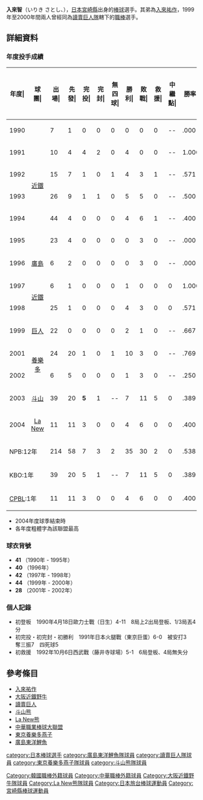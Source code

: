 {{blpsources|time=2022-05-12}}{{Infobox NPB player|
bgcolor1=#c0c0c0|
bgcolor2=#c0c0c0|
textcolor1=#000|
textcolor2=#000|
name=入來智|
image=|
width=300|
birthdate= {{birth date and age|1967|6|3}}|
position=投手|
team=|
number=|
bats=右|
throws=右|
debutyear=[[1990年|1990年]]4月18日|
debutteam=日生|
statyear=2004年|
stat1label=勝—敗—救援|
stat1value=35—30—2|
stat3label=[[防禦率|防禦率]]|
stat3value=4.25|
stat4label=[[三振|奪三振]]|
stat4value=422|
teams=<nowiki></nowiki>
* [[鹿兒島實業高等學校|鹿兒島實業高等學校]]
* {{link-ja|三菱自動車水島|三菱自動車倉敷オーシャンズ}}
* [[大阪近鐵野牛|近鐵野牛]] (1990 - 1995)
* [[廣島東洋鯉魚|廣島東洋鯉魚]] (1996)
* 近鐵野牛 (1997 - 1998)
* [[讀賣巨人|讀賣巨人]] (1999 - 2000)
* [[東京養樂多燕子|養樂多燕子]] (2001 - 2002)
* [[斗山熊|斗山熊]] (2003)
* [[La_New熊|La New熊]] (2004)}}

'''入來智'''（いりき さとし、{{bd|1967年|6月3日}}），[[日本|日本]][[宮崎縣|宮崎縣]]出身的[[棒球|棒球]]選手。其弟為[[入來祐作|入來祐作]]，1999年至2000年間兩人曾經同為[[讀賣巨人隊|讀賣巨人隊]]轄下的[[職棒|職棒]]選手。

== 詳細資料 ==
===年度投手成績===
{| class="wikitable" style="text-align:right; font-size:small"
|-bgcolor="#efefef"
!年度|!!球團|!!出場|!!先發|!!完投|!!完封|!!無四球|!!勝利|!!敗戰|!!救援|!!中繼點|!!勝率|!!打者|!!投球<br>局數|!!被<br>安<br>打|!!被全壘打|!!保送|!!敬遠|!!觸身球|!!三<br>振<br>數|!!暴投|!!犯規|!!失分|!!自<br>責<br>分|!!防<br>禦<br>率|!!WHIP
|-
|style="text-align:center"|1990
|rowspan="6" style="text-align:center;"|[[近鐵野牛|近鐵]]
|7||1||0||0||0||0||0||0||--||.000||39||7.2||14||2||4||0||1||6||0||0||10||9||10.57||2.35
|-
|style="text-align:center"|1991
|10||4||4||2||0||4||0||0||--||1.000||205||51.2||35||3||17||0||3||23||0||0||16||14||2.44||1.01
|-
|style="text-align:center"|1992
|15||7||1||0||1||4||3||1||--||.571||245||53.1||66||8||19||0||3||38||3||0||41||40||6.75||1.59
|-
|style="text-align:center"|1993
|26||9||1||1||0||5||5||0||--||.500||340||80.2||68||5||33||2||6||70||0||0||36||30||3.35||1.25
|-
|style="text-align:center"|1994
|44||4||0||0||0||4||6||1||--||.400||468||107.0||128||12||34||1||2||67||0||0||56||50||4.21||1.51
|-
|style="text-align:center"|1995
|23||4||0||0||0||0||3||0||--||.000||225||50.2||61||7||14||0||3||43||0||0||30||30||5.33||1.48
|-
|style="text-align:center"|1996
|style="text-align:center;"|[[廣島東洋鯉魚|廣島]]
|6||2||0||0||0||0||3||0||--||.000||80||17.0||20||2||8||0||2||14||1||0||17||10||5.29||1.65
|-
|style="text-align:center"|1997
|rowspan="2" style="text-align:center;"|[[近鐵野牛|近鐵]]
|6||1||0||0||0||1||0||0||0||1.000||50||13.1||14||1||1||0||0||10||0||0||4||4||2.70||1.13
|-
|style="text-align:center"|1998
|25||1||0||0||0||4||3||0||0||.571||208||47.2||46||2||26||2||2||37||1||2||30||29||5.48||1.51
|-
|style="text-align:center"|1999
|style="text-align:center;"|[[讀賣巨人|巨人]]
|22||0||0||0||0||2||1||0||--||.667||104||21.2||24||3||17||1||1||23||1||0||10||10||4.15||1.89
|-
|style="text-align:center"|2001
|rowspan="2" style="text-align:center;"|[[東京養樂多燕子|養樂多]]
|24||20||1||0||1||10||3||0||--||.769||528||129.1||117||16||32||2||4||80||1||0||42||41||2.85||1.15
|-
|style="text-align:center"|2002
|6||5||0||0||0||1||3||0||--||.250||117||25.2||33||6||6||0||1||11||1||0||19||19||6.66||1.52
|-
|style="text-align:center"|2003
|style="text-align:center;"|[[斗山熊|斗山]]
|39||20||'''5'''||1||--||7||11||5||0||.389||676||159.0||155||17||53||3||9||87||2||0||68||66||3.74||1.31
|-
|style="text-align:center"|2004
|style="text-align:center;"|[[La_New熊|La New]]
|11||11||3||0||0||4||6||0||0||.400||331||77.0||81||6||19||0||7||59||3||0||39||29||3.39||1.30
|-
!colspan="2"|NPB:12年
|214||58||7||3||2||35||30||2||0||.538||2609||605.2||626||67||211||8||28||422||8||2||311||286||4.25||1.38
|-
!colspan="2"|KBO:1年
|39||20||5||1||--||7||11||5||0||.389||676||159.0||155||17||53||3||9||87||2||0||68||66||3.74||1.31
|-
!colspan="2"|[[中華職業棒球大聯盟|CPBL]]:1年
|11||11||3||0||0||4||6||0||0||.400||331||77.0||81||6||19||0||7||59||3||0||39||29||3.39||1.30
|}
*  2004年度球季結束時
* 各年度粗體字為該聯盟最高
=== 球衣背號 ===
* '''41''' （1990年 - 1995年）
* '''40''' （1996年）
* '''42''' （1997年 - 1998年）
* '''44''' （1999年 - 2000年）
* '''28''' （2001年 - 2002年）

=== 個人記錄 ===
* 初登板　1990年4月18日歐力士戰（日生）4-11　8局上2出局登板、1/3局丟4分
* 初完投・初完封・初勝利　1991年日本火腿戰（東京巨蛋）6-0　被安打3　奪三振7　四死球5
* 初救援　1992年10月6日西武戰（藤井寺球場）5-1　6局登板、4局無失分

== 參考條目 ==
* [[入來祐作|入來祐作]]
* [[大阪近鐵野牛|大阪近鐵野牛]]
* [[讀賣巨人|讀賣巨人]]
* [[斗山熊|斗山熊]]
* [[La_New熊|La New熊]]
* [[中華職業棒球大聯盟|中華職業棒球大聯盟]]
* [[東京養樂多燕子|東京養樂多燕子]]
* [[廣島東洋鯉魚|廣島東洋鯉魚]]


{{DEFAULTSORT:Iriki, Satoshi}}
[[category:日本棒球選手|category:日本棒球選手]]
[[Category:韓國職棒外籍球員|Category:韓國職棒外籍球員]]
[[Category:中華職棒外籍球員|Category:中華職棒外籍球員]]
[[category:廣島東洋鯉魚隊球員|category:廣島東洋鯉魚隊球員]]
[[category:讀賣巨人隊球員|category:讀賣巨人隊球員]]
[[category:東京養樂多燕子隊球員|category:東京養樂多燕子隊球員]]
[[Category:大阪近鐵野牛隊球員|Category:大阪近鐵野牛隊球員]]
[[category:斗山熊隊球員|category:斗山熊隊球員]]
[[Category:La_New熊隊球員|Category:La New熊隊球員]]
[[Category:日本旅台棒球運動員|Category:日本旅台棒球運動員]]
[[Category:宮崎縣棒球運動員|Category:宮崎縣棒球運動員]]